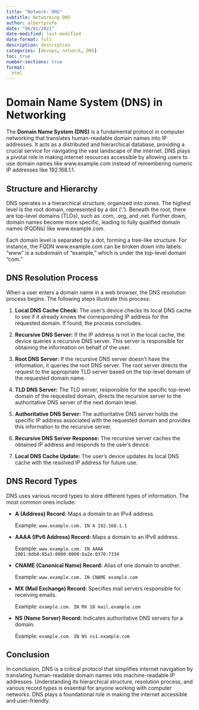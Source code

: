 ```yaml
---
title: "Network: DNS"
subtitle: Networking DNS
author: albertprofe
date: "06/01/2021"
date-modified: last-modified
date-format: full
description: description
categories: [devops, network, DNS]
toc: true
number-sections: true
format:
  html
---
```


# Domain Name System (DNS) in Networking

The **Domain Name System (DNS)** is a fundamental protocol in computer networking that translates human-readable domain names into IP addresses. It acts as a distributed and hierarchical database, providing a crucial service for navigating the vast landscape of the internet. DNS plays a pivotal role in making internet resources accessible by allowing users to use domain names like www.example.com instead of remembering numeric IP addresses like 192.168.1.1.

## Structure and Hierarchy

DNS operates in a hierarchical structure, organized into zones. The highest level is the root domain, represented by a dot ('.'). Beneath the root, there are top-level domains (TLDs), such as .com, .org, and .net. Further down, domain names become more specific, leading to fully qualified domain names (FQDNs) like www.example.com.

Each domain level is separated by a dot, forming a tree-like structure. For instance, the FQDN www.example.com can be broken down into labels: "www" is a subdomain of "example," which is under the top-level domain "com."

## DNS Resolution Process

When a user enters a domain name in a web browser, the DNS resolution process begins. The following steps illustrate this process:

1. **Local DNS Cache Check:** The user's device checks its local DNS cache to see if it already knows the corresponding IP address for the requested domain. If found, the process concludes.

2. **Recursive DNS Server:** If the IP address is not in the local cache, the device queries a recursive DNS server. This server is responsible for obtaining the information on behalf of the user.

3. **Root DNS Server:** If the recursive DNS server doesn't have the information, it queries the root DNS server. The root server directs the request to the appropriate TLD server based on the top-level domain of the requested domain name.

4. **TLD DNS Server:** The TLD server, responsible for the specific top-level domain of the requested domain, directs the recursive server to the authoritative DNS server of the next domain level.

5. **Authoritative DNS Server:** The authoritative DNS server holds the specific IP address associated with the requested domain and provides this information to the recursive server.

6. **Recursive DNS Server Response:** The recursive server caches the obtained IP address and responds to the user's device.

7. **Local DNS Cache Update:** The user's device updates its local DNS cache with the resolved IP address for future use.

## DNS Record Types

DNS uses various record types to store different types of information. The most common ones include:

- **A (Address) Record:** Maps a domain to an IPv4 address.
  
  Example: `www.example.com. IN A 192.168.1.1`

- **AAAA (IPv6 Address) Record:** Maps a domain to an IPv6 address.

  Example: `www.example.com. IN AAAA 2001:0db8:85a3:0000:0000:8a2e:0370:7334`

- **CNAME (Canonical Name) Record:** Alias of one domain to another.

  Example: `www.example.com. IN CNAME example.com`

- **MX (Mail Exchange) Record:** Specifies mail servers responsible for receiving emails.

  Example: `example.com. IN MX 10 mail.example.com`

- **NS (Name Server) Record:** Indicates authoritative DNS servers for a domain.

  Example: `example.com. IN NS ns1.example.com`

## Conclusion

In conclusion, DNS is a critical protocol that simplifies internet navigation by translating human-readable domain names into machine-readable IP addresses. Understanding its hierarchical structure, resolution process, and various record types is essential for anyone working with computer networks. DNS plays a foundational role in making the internet accessible and user-friendly.







